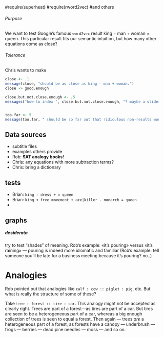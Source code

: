 

#require(superheat)
#require(rword2vec) #and others


###### Purpose

We want to test Google's famous `word2vec` result $\mathrm{king} - \mathrm{man} + \mathrm{woman} = \mathrm{queen}$. This particular result fits our semantic intuition, but how many other equations come as close?



###### Tolerance

Chris wants to make

```r
close <- .1
message(close, "should be as close as king - man + woman.")
close -> good.enough

close.but.not.close.enough <- .5
messages("how to index ", close.but.not.close.enough, "? maybe a slider in a sh.")


too.far <- 5
message(too.far, " should be so far out that ridiculous non-results would be inclued if you (fairly) included the spheres of distance ", too.far)
```


## Data sources

- subtitle files
- examples others provide
- Rob: **SAT analogy books!**
- Chris: any equations with more subtraction terms?
- Chris: bring a dictionary



## tests

- Brian: `king - dress + = queen`
- Brian: `king + free movement + ace|killer - monarch = queen`
-



## graphs


##### desiderata

try to test "shades" of meaning. Rob's example: «it’s pouring» versus «it’s raining» --- pouring is indeed more idiomatic and familiar (Rob’s example: tell someone you’ll be late for a business meeting because it’s pouring? no..)





# Analogies

Rob pointed out that analogies like `calf : cow :: piglet : pig`, etc. But what is really the structure of some of these?

Take `tree : forest :: tire : car`. This analogy might not be accepted as clearly right. Trees are part of a forest—as tires are part of a car. But tires are seen to be a heterogeneous part of a car, whereas a big enough collection of trees is seen to equal a forest. Then again --- trees _are_ a heterogeneous part of a forest, as forests have a canopy — underbrush — frogs — berries — dead pine needles — moss — and so on.
